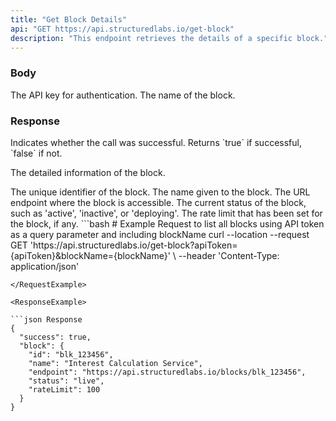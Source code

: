 ```yaml
---
title: "Get Block Details"
api: "GET https://api.structuredlabs.io/get-block"
description: "This endpoint retrieves the details of a specific block."
---
```


### Body

<ParamField query="apiToken" type="string" optional="false">
  The API key for authentication.
</ParamField>

<ParamField query="blockName" type="string" optional="false">
  The name of the block.
</ParamField>

### Response

<ResponseField name="success" type="boolean">
  Indicates whether the call was successful. Returns `true` if successful,
  `false` if not.
</ResponseField>

<ResponseField name="block" type="object">

The detailed information of the block.

<Expandable title="Toggle object">

<ResponseField name="id" type="string">
  The unique identifier of the block.
</ResponseField>

<ResponseField name="name" type="string">
  The name given to the block.
</ResponseField>

<ResponseField name="endpoint" type="string">
  The URL endpoint where the block is accessible.
</ResponseField>

<ResponseField name="status" type="string">
  The current status of the block, such as 'active', 'inactive', or 'deploying'.
</ResponseField>

<ResponseField name="rateLimit" type="number" optional="true">
  The rate limit that has been set for the block, if any.
</ResponseField>

</Expandable>

</ResponseField>

<RequestExample>
```bash
# Example Request to list all blocks using API token as a query parameter and including blockName
curl --location --request GET 'https://api.structuredlabs.io/get-block?apiToken={apiToken}&blockName={blockName}' \
--header 'Content-Type: application/json'

````
</RequestExample>

<ResponseExample>

```json Response
{
  "success": true,
  "block": {
    "id": "blk_123456",
    "name": "Interest Calculation Service",
    "endpoint": "https://api.structuredlabs.io/blocks/blk_123456",
    "status": "live",
    "rateLimit": 100
  }
}
````

</ResponseExample>
